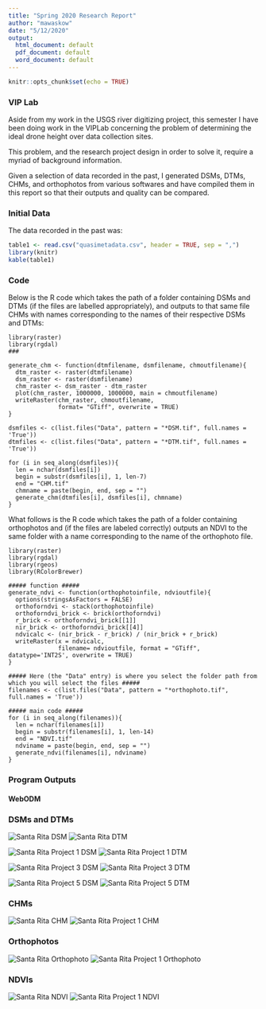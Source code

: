 ```yaml
---
title: "Spring 2020 Research Report"
author: "mawaskow"
date: "5/12/2020"
output:
  html_document: default
  pdf_document: default
  word_document: default
---
```


```r
knitr::opts_chunk$set(echo = TRUE)
```

### VIP Lab
Aside from my work in the USGS river digitizing project, this semester I have been doing work in the VIPLab concerning the problem of determining the ideal drone height over data collection sites.

This problem, and the research project design in order to solve it, require a myriad of background information.

Given a selection of data recorded in the past, I generated DSMs, DTMs, CHMs, and orthophotos from various softwares and have compiled them in this report so that their outputs and quality can be compared.


### Initial Data
The data recorded in the past was:
```r
table1 <- read.csv("quasimetadata.csv", header = TRUE, sep = ",")
library(knitr)
kable(table1)
```


### Code
Below is the R code which takes the path of a folder containing DSMs and DTMs (if the files are labelled appropriately), and outputs to that same file CHMs with names corresponding to the names of their respective DSMs and DTMs:

```
library(raster)
library(rgdal)
###

generate_chm <- function(dtmfilename, dsmfilename, chmoutfilename){
  dtm_raster <- raster(dtmfilename)
  dsm_raster <- raster(dsmfilename)
  chm_raster <- dsm_raster - dtm_raster
  plot(chm_raster, 1000000, 1000000, main = chmoutfilename)
  writeRaster(chm_raster, chmoutfilename,
              format= "GTiff", overwrite = TRUE)
}

dsmfiles <- c(list.files("Data", pattern = "*DSM.tif", full.names = 'True'))
dtmfiles <- c(list.files("Data", pattern = "*DTM.tif", full.names = 'True'))

for (i in seq_along(dsmfiles)){
  len = nchar(dsmfiles[i])
  begin = substr(dsmfiles[i], 1, len-7)
  end = "CHM.tif"
  chmname = paste(begin, end, sep = "")
  generate_chm(dtmfiles[i], dsmfiles[i], chmname)
}
```

What follows is the R code which takes the path of a folder containing orthophotos and (if the files are labeled correctly) outputs an NDVI to the same folder with a name corresponding to the name of the orthophoto file.
```
library(raster)
library(rgdal)
library(rgeos)
library(RColorBrewer)

##### function #####
generate_ndvi <- function(orthophotoinfile, ndvioutfile){
  options(stringsAsFactors = FALSE)
  orthoforndvi <- stack(orthophotoinfile)
  orthoforndvi_brick <- brick(orthoforndvi)
  r_brick <- orthoforndvi_brick[[1]]
  nir_brick <- orthoforndvi_brick[[4]]
  ndvicalc <- (nir_brick - r_brick) / (nir_brick + r_brick)
  writeRaster(x = ndvicalc,
              filename= ndvioutfile, format = "GTiff", datatype='INT2S', overwrite = TRUE)
}

##### Here (the "Data" entry) is where you select the folder path from which you will select the files #####
filenames <- c(list.files("Data", pattern = "*orthophoto.tif", full.names = 'True'))

##### main code #####
for (i in seq_along(filenames)){
  len = nchar(filenames[i])
  begin = substr(filenames[i], 1, len-14)
  end = "NDVI.tif"
  ndviname = paste(begin, end, sep = "")
  generate_ndvi(filenames[i], ndviname)
}
```

### Program Outputs

#### WebODM
### DSMs and DTMs

![Santa Rita DSM](Data/WebODM/basefiles/SantaRitaDSM.tif) ![Santa Rita DTM](Data/WebODM/basefiles/SantaRitaDTM.tif)

![Santa Rita Project 1 DSM](Data/WebODM/basefiles/SantaRitaProj1DSM.tif) ![Santa Rita Project 1 DTM](Data/WebODM/basefiles/SantaRitaProj1DTM.tif)

![Santa Rita Project 3 DSM](Data/WebODM/basefiles/SantaRitaProj3DSM.tif) ![Santa Rita Project 3 DTM](Data/WebODM/basefiles/SantaRitaProj3DTM.tif)

![Santa Rita Project 5 DSM](Data/WebODM/basefiles/SantaRitaProj5DSM.tif) ![Santa Rita Project 5 DTM](Data/WebODM/basefiles/SantaRitaProj5DTM.tif)

### CHMs

![Santa Rita CHM](Data/WebODM/generated/SantaRitaCHM.tif) ![Santa Rita Project 1 CHM](Data/WebODM/generated/SantaRitaProj1CHM.tif)

### Orthophotos

![Santa Rita Orthophoto](Data/WebODM/generated/SantaRitaorthophoto.tif) ![Santa Rita Project 1 Orthophoto](Data/WebODM/generated/SantaRitaProj1orthophoto.tif)

### NDVIs

![Santa Rita NDVI](Data/WebODM/generated/SantaRitaNDVI.tif) ![Santa Rita Project 1 NDVI](Data/WebODM/generated/SantaRitaProj1NDVI.tif)